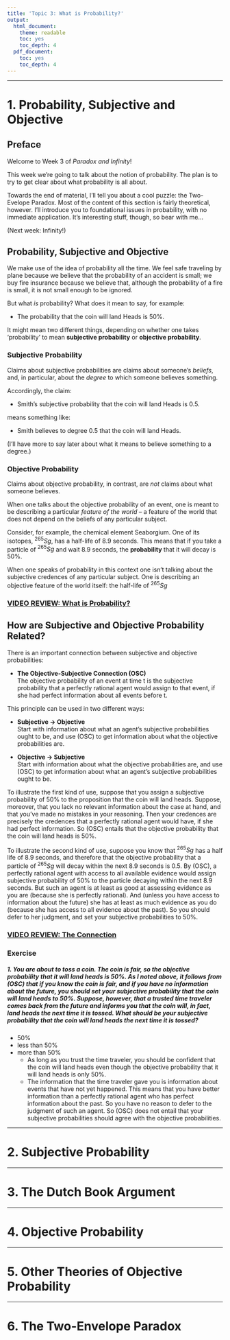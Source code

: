 ```yaml
---
title: 'Topic 3: What is Probability?'
output:
  html_document:
    theme: readable
    toc: yes
    toc_depth: 4
  pdf_document:
    toc: yes
    toc_depth: 4
---
```


----

# 1. Probability, Subjective and Objective

## Preface

Welcome to Week 3 of *Paradox and Infinity*!

This week we’re going to talk about the notion of probability. The plan is to try to get clear about what probability is all about.

Towards the end of material, I’ll tell you about a cool puzzle: the Two-Evelope Paradox. Most of the content of this section is fairly theoretical, however. I’ll  introduce you to foundational issues in probability, with no immediate application. It’s interesting stuff, though, so bear with me...

(Next week: Infinity!)

## Probability, Subjective and Objective

We make use of the idea of probability all the time. We feel safe traveling by plane because we believe that the probability of an accident is small; we buy fire insurance because we believe that, although the probability of a fire is small, it is not small enough to be ignored.

But what *is* probability? What does it mean to say, for example:

- The probability that the coin will land Heads is 50%.

It might mean two different things, depending on whether one takes ‘probability’ to mean **subjective probability** or **objective probability**.

### Subjective Probability

Claims about subjective probabilities are claims about someone’s *beliefs*, and, in particular, about the *degree* to which someone believes something.

Accordingly, the claim:

- Smith’s subjective probability that the coin will land Heads is $0.5$.

means something like:

- Smith believes to degree 0.5 that the coin will land Heads.

(I’ll have more to say later about what it means to believe something to a degree.)

### Objective Probability

Claims about objective probability, in contrast, are *not* claims about what someone believes.

When one talks about the objective probability of an event, one is meant to be describing a particular *feature of the world* -- a feature of the world that does not depend on the beliefs of any particular subject. 

Consider, for example, the chemical element Seaborgium. One of its isotopes, $^{265} Sg$, has a half-life of 8.9 seconds. This means that if you take a particle of $^{265} Sg$ and wait 8.9 seconds, the **probability** that it will decay is 50%.

When one speaks of probability in this context one isn’t talking about the subjective credences of any particular subject. One is describing an objective feature of the world itself: the half-life of $^{265} Sg$

### [VIDEO REVIEW: What is Probability?](https://www.youtube.com/watch?v=UqDk1cj4NuU)

## How are Subjective and Objective Probability Related?

There is an important connection between subjective and objective probabilities:

- **The Objective-Subjective Connection (OSC)**  
The objective probability of an event at time t is the subjective probability that a perfectly rational agent would assign to that event, if she had perfect information about all events before t.

This principle can be used in two different ways: 

- **Subjective → Objective**  
Start with information about what an agent's subjective probabilities ought to be, and use (OSC) to get information about what the objective probabilities are.

- **Objective → Subjective**  
Start with information about what the objective probabilities are, and use (OSC) to get information about what an agent’s subjective probabilities ought to be.

To illustrate the first kind of use, suppose that you assign a subjective probability of 50% to the proposition that the coin will land heads.  Suppose, moreover, that you lack no relevant information about the case at hand, and that you’ve made no mistakes in your reasoning. Then your credences are precisely the credences that a perfectly rational agent would have, if she had perfect information. So (OSC) entails that the objective probability that the coin will land heads is 50%.

To illustrate the second kind of use,  suppose you know that $^{265} Sg$ has a half life of 8.9 seconds, and therefore that the objective probability that a particle of $^{265} Sg$ will decay within the next 8.9 seconds is 0.5.  By (OSC), a perfectly rational agent with access to all available evidence would assign subjective probability of 50% to the particle decaying within the next 8.9 seconds. But such an agent is at least as good at assessing evidence as you are (because she is perfectly rational). And (unless you have access to information about the future) she has at least as much evidence as you do (because she has access to all evidence about the past). So you should defer to her judgment, and set your subjective probabilities to 50%.

### [VIDEO REVIEW: The Connection](https://www.youtube.com/watch?v=7WYTvK_dn20)

### Exercise

##### 1. You are about to toss a coin. The coin is fair, so the objective probability that it will land heads is 50%. As I noted above, it follows from (OSC) that if you know the coin is fair, and if you have no information about the future, you should set your subjective probability that the coin will land heads to 50%. Suppose, however, that a trusted time traveler comes back from the future and informs you that the coin will, in fact, land heads the next time it is tossed. What should be your subjective probability that the coin will land heads the next time it is tossed?

- 50%
- less than 50%
- more than 50%
    - As long as you trust the time traveler, you should be confident that the coin will land heads even though the objective probability that it will land heads is only 50%.
    - The information that the time traveler gave you is information about events that have not yet happened. This means that you have better information than a perfectly rational agent who has perfect information about the past. So you have no reason to defer to the judgment of such an agent. So (OSC) does not entail that your subjective probabilities should agree with the objective probabilities.
    
----

# 2. Subjective Probability

----

# 3. The Dutch Book Argument

----

# 4. Objective Probability

----

# 5. Other Theories of Objective Probability

----

# 6. The Two-Envelope Paradox